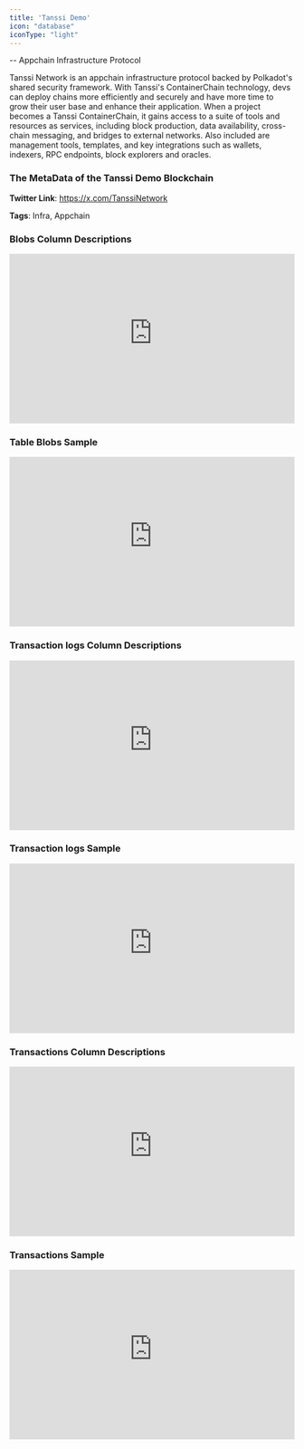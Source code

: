 ```yaml
---
title: 'Tanssi Demo'
icon: "database"
iconType: "light"
---
```

-- Appchain Infrastructure Protocol

Tanssi Network is an appchain infrastructure protocol backed by Polkadot's shared security framework. With Tanssi's ContainerChain technology, devs can deploy chains more efficiently and securely and have more time to grow their user base and enhance their application. When a project becomes a Tanssi ContainerChain, it gains access to a suite of tools and resources as services, including block production, data availability, cross-chain messaging, and bridges to external networks. Also included are management tools, templates, and key integrations such as wallets, indexers, RPC endpoints, block explorers and oracles.

### The MetaData of the Tanssi Demo Blockchain

**Twitter Link**: https://x.com/TanssiNetwork

**Tags**: Infra, Appchain

### Blobs Column Descriptions

<div>
    <iframe
        src="https://doc-embed-app.chainbasehq.com/columns/ethereum.blobs"
        width="100%"
        height="300px"
        frameBorder="0"
        scrolling="no"
    ></iframe>
</div>

### Table Blobs Sample

<div>
    <iframe
        src="https://doc-embed-app.chainbasehq.com/data/ethereum.blobs"
        width="100%"
        height="300px"
        frameBorder="0"
        scrolling="no"
    ></iframe>
</div>

### Transaction logs Column Descriptions

<div>
    <iframe
        src="https://doc-embed-app.chainbasehq.com/columns/ethereum.transaction_logs"
        width="100%"
        height="300px"
        frameBorder="0"
        scrolling="no"
    ></iframe>
</div>

### Transaction logs Sample

<div>
    <iframe
        src="https://doc-embed-app.chainbasehq.com/data/ethereum.transaction_logs"
        width="100%"
        height="300px"
        frameBorder="0"
        scrolling="no"
    ></iframe>
</div>

### Transactions Column Descriptions

<div>
    <iframe
        src="https://doc-embed-app.chainbasehq.com/columns/ethereum.transactions"
        width="100%"
        height="300px"
        frameBorder="0"
        scrolling="no"
    ></iframe>
</div>

### Transactions Sample

<div>
    <iframe
        src="https://doc-embed-app.chainbasehq.com/data/ethereum.transactions"
        width="100%"
        height="300px"
        frameBorder="0"
        scrolling="no"
    ></iframe>
</div>